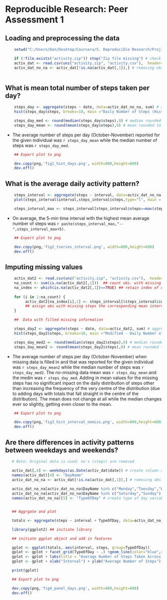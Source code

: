 # Reproducible Research: Peer Assessment 1


## Loading and preprocessing the data


```r

    setwd("C:/Users/Dan/Desktop/Coursera/5. Reproducible Research/Proj1") # set working directory

    if (!file.exists("activity.zip")) stop("Zip file missing") # check if file exists  
    activ_dat <- read.csv(unz("activity.zip", "activity.csv"),  header=T) # read in data
    activ_dat_no_na <- activ_dat[!is.na(activ_dat[,1]),] # removing obs. with missing no.of steps
  
```


## What is mean total number of steps taken per day?

```r

    steps_day <- aggregate(steps ~ date, data=activ_dat_no_na, sum) # aggregate steps by day
    hist(steps_day$steps, breaks=10, main ="Daily Number of Steps (Histogram)", xlab="Number of Steps", ylab="Frequency of Daily Number of Steps") # create histogram

    steps_day_med <- round(median(steps_day$steps),0) # median rounded to integer value
    steps_day_mean <- round(mean(steps_day$steps),0) # mean rounded to integer value

```

- The average number of steps per day (October-November) reported for the given individual was 
`r steps_day_mean` while the median number of steps was `r steps_day_med`.

```r

    ## Export plot to png

    dev.copy(png,'fig1_hist_days.png', width=800,height=600)
    dev.off()

```


## What is the average daily activity pattern?

```r

    steps_interval <- aggregate(steps ~ interval, data=activ_dat_no_na, mean) # aggregate steps by interval
    plot(steps_interval$interval,steps_interval$steps,type="l", main = "Average Number of Steps per 5-min Interval", xlab = "5-min Interval", ylab = "Average Number of Steps")

    steps_interval_max <- steps_interval[steps_interval$steps==max(steps_interval$steps),1]

```

- On average, the 5-min time interval with the highest mean average number of steps was `r paste(steps_interval_max,"--",steps_interval_max+5)`.

```r

    ## Export plot to png

    dev.copy(png,'fig2_tseries_interval.png', width=800,height=600)
    dev.off()

```

## Imputing missing values

```r

    activ_dat2 <- read.csv(unz("activity.zip", "activity.csv"),  header=T) # re-read in data in new file 
    na_count <- sum(is.na(activ_dat2[,1]))  ## count obs. with missing steps
    na_index <- which(is.na(activ_dat2[,1])==TRUE) ## retain index of obs with missing steps
  
    for (i in 1:na_count) {
         activ_dat2[na_index[i],1] <- steps_interval[(steps_interval$interval==activ_dat2[na_index[i],3]),2]
         ## assign obs with missing steps the corresponding mean interval step values over the timeframe 
    }

    ##  Data with filled missing information

    steps_day2 <- aggregate(steps ~ date, data=activ_dat2, sum) # aggregate steps by day
    hist(steps_day2$steps, breaks=10, main ="Modified - Daily Number of Steps (Histogram)", xlab="Number of Steps", ylab="Frequency of Daily Number of Steps") # create histogram

    steps_day_med2 <- round(median(steps_day2$steps),0) # median rounded to integer value
    steps_day_mean2 <- round(mean(steps_day2$steps),0) # mean rounded to integer value

```

- The average number of steps per day (October-November) when missing data is filled in and that was reported for the given individual was `r steps_day_mean2` while the median number of steps was `r steps_day_med2`. The no-missing data mean was `r steps_day_mean` and the medin was `r steps_day_med`. Adding in mean values for the missing steps has no significant inpact on the daily distribution of steps other than increasing the frequency of the very centre of the distribution (due to adding days with totals that fall straight in the centre of the distribution). The mean does not change at all while the median changes ever so slightly, getting even closer to the mean.

```r

    ## Export plot to png

    dev.copy(png,'fig3_hist_interval_nomiss.png', width=800,height=600)
    dev.off()

```

## Are there differences in activity patterns between weekdays and weekends?

```r
    
   # Note: Original data is used; na's (steps) are removed   

   activ_dat[,4] <- weekdays(as.Date(activ_dat$date)) # create column of day names based on date column
   names(activ_dat)[4] <- "DayName"
   activ_dat_no_na <- activ_dat[!is.na(activ_dat[,1]),] # removing obs. with missing no.of steps
   
   activ_dat_no_na[activ_dat_no_na$DayName %in% c("Monday","Tuesday","Wednesday","Thursday","Friday"),5] <- "weekday"
   activ_dat_no_na[activ_dat_no_na$DayName %in% c("Saturday","Sunday"),5] <- "weekend" # split data by weekday, weekend
   names(activ_dat_no_na)[5] <- "TypeOfDay" # creata type of day variable and assign it a name 


   ## Aggrgate and plot

   totals <- aggregate(steps ~ interval + TypeOfDay, data=activ_dat_no_na, FUN = mean)

   library(ggplot2) ## initiate library

   ## initiate ggplot object and add in features

   gplot <- ggplot(totals, aes(interval, steps, group=TypeOfDay)) 
   gplot <- gplot + facet_grid(TypeOfDay ~ .) +geom_line(color="blue",size=1)
   gplot <- gplot + labs(title = "Average Number of Steps Taken Across Days")
   gplot <- gplot + xlab("Interval") + ylab("Average Number of Steps")

   print(gplot)

```

```r


   ## Export plot to png

   dev.copy(png,'fig4_panel_days.png', width=800,height=600)
   dev.off()

```